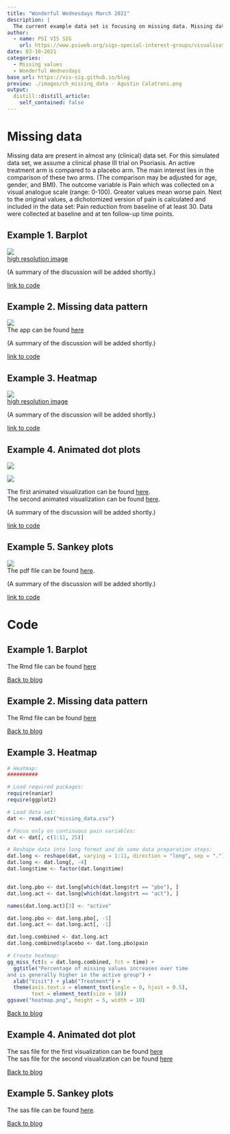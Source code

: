 ```yaml
---
title: "Wonderful Wednesdays March 2021"
description: |
  The current example data set is focusing on missing data. Missing data are present in almost any (clinical) data set. Ways to visualize different patterns of missing values is the topic of this webinar / blog entry.
author:
  - name: PSI VIS SIG
    url: https://www.psiweb.org/sigs-special-interest-groups/visualisation
date: 03-10-2021
categories:
  - Missing values
  - Wonderful Wednesdays
base_url: https://vis-sig.github.io/blog
preview: ./images/ch_missing_data - Agustin Calatroni.png
output:
  distill::distill_article:
    self_contained: false
---
```



# Missing data
Missing data are present in almost any (clinical) data set. For this simulated data set, we assume a clinical phase III trial on Psoriasis. An active treatment arm is compared to a placebo arm. The main interest lies in the comparison of these two arms. (The comparison may be adjusted for age, gender, and BMI). The outcome variable is Pain which was collected on a visual analogue scale (range: 0-100). Greater values mean worse pain. Next to the original values, a dichotomized version of pain is calculated and included in the data set: Pain reduction from baseline of at least 30. Data were collected at baseline and at ten follow-up time points.


<a id="example1"></a>

## Example 1. Barplot

![](./images/2021-02-10 - orhan aktaş.png)  
[high resolution image](./images/2021-02-10 - orhan aktaş.png)  

(A summary of the discussion will be added shortly.)

[link to code](#example1 code)


<a id="example2"></a>

## Example 2. Missing data pattern

![](./images/ch_missing_data - Agustin Calatroni.png)  
The app can be found [here](./images/ch_missing_data - Agustin Calatroni.html)  

(A summary of the discussion will be added shortly.)

[link to code](#example2 code)

<a id="example3"></a>

## Example 3. Heatmap

![](./images/heatmap - Lorenz Uhlmann.png)  
[high resolution image](./images/heatmap - Lorenz Uhlmann.png)  

(A summary of the discussion will be added shortly.)

[link to code](#example3 code)

<a id="example4"></a>

## Example 4. Animated dot plots

![](./images/missing_anim_chgfbl_svg - David Carr.png)  

![](./images/missing_anim_svg - David Carr.png)  

The first animated visualization can be found [here](./images/missing_anim_chgfbl_svg - David Carr.svg).  
The second animated visualization can be found [here](./images/missing_anim_svg - David Carr.png).

(A summary of the discussion will be added shortly.)

[link to code](#example4 code)



<a id="example5"></a>

## Example 5. Sankey plots

![](./images/Missing Sankey - David Carr.png)  
The pdf file can be found [here](./images/Missing Sankey - David Carr.pdf).

(A summary of the discussion will be added shortly.)

[link to code](#example5 code)



# Code

<a id="example1 code"></a>

## Example 1. Barplot

The Rmd file can be found [here](./code/2021-02-10_final - orhan aktaş.Rmd)


[Back to blog](#example1)



<a id="example2 code"></a>

## Example 2. Missing data pattern

The Rmd file can be found [here](./code/ch_missing_data - Agustin Calatroni.rmd)

[Back to blog](#example2)


<a id="example3 code"></a>

## Example 3. Heatmap

```r
# Heatmap:
##########

# Load required packages:
require(naniar)
require(ggplot2)

# Load data set:
dat <- read.csv("missing_data.csv")

# Focus only on continuous pain variables:
dat <- dat[, c(1:11, 25)]

# Reshape data into long format and do some data preparation steps:
dat.long <- reshape(dat, varying = 1:11, direction = "long", sep = ".")
dat.long <- dat.long[, -4]
dat.long$time <- factor(dat.long$time)


dat.long.pbo <- dat.long[which(dat.long$trt == "pbo"), ]
dat.long.act <- dat.long[which(dat.long$trt == "act"), ]

names(dat.long.act)[3] <- "active"

dat.long.pbo <- dat.long.pbo[, -1]
dat.long.act <- dat.long.act[, -1]

dat.long.combined <- dat.long.act
dat.long.combined$placebo <- dat.long.pbo$pain

# Create heatmap:
gg_miss_fct(x = dat.long.combined, fct = time) +
  ggtitle("Percentage of missing values increases over time
and is generally higher in the active group") +
  xlab("Visit") + ylab("Treatment") +
  theme(axis.text.x = element_text(angle = 0, hjust = 0.5),
        text = element_text(size = 18))
ggsave("heatmap.png", height = 5, width = 10)
```

[Back to blog](#example3)


<a id="example4 code"></a>

## Example 4. Animated dot plot
The sas file for the first visualization can be found [here](./code/missing_anim_chgfbl_svg - David Carr.sas)  
The sas file for the second visualization can be found [here](./code/missing_anim_svg - David Carr.sas)  

[Back to blog](#example4)


<a id="example5 code"></a>

## Example 5. Sankey plots
The sas file can be found [here](./code/missing_sankey - David Carr.sas).

[Back to blog](#example5)